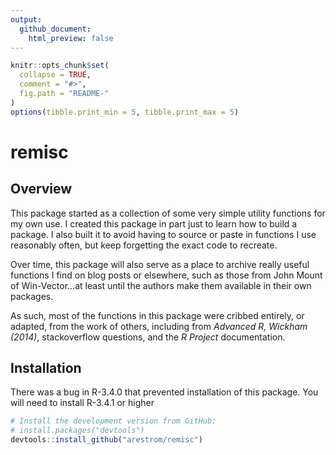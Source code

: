 ```yaml
---
output:
  github_document:
    html_preview: false
---
```


```r
knitr::opts_chunk$set(
  collapse = TRUE,
  comment = "#>",
  fig.path = "README-"
)
options(tibble.print_min = 5, tibble.print_max = 5)
```

# remisc

## Overview

This package started as a collection of some very simple utility functions for
my own use. I created this package in part just to learn how to build a package.
I also built it to avoid having to source or paste in functions I use reasonably
often, but keep forgetting the exact code to recreate.

Over time, this package will also serve as a place to archive really useful
functions I find on blog posts or elsewhere, such as those from John Mount
of Win-Vector...at least until the authors make them available in their own
packages.

As such, most of the functions in this package were cribbed entirely, or 
adapted, from the work of others, including from *Advanced R, Wickham (2014)*,
stackoverflow questions, and the *R Project* documentation.

## Installation

There was a bug in R-3.4.0 that prevented installation of this package. You
will need to install R-3.4.1 or higher

```r
# Install the development version from GitHub:
# install.packages("devtools")
devtools::install_github("arestrom/remisc")
```


